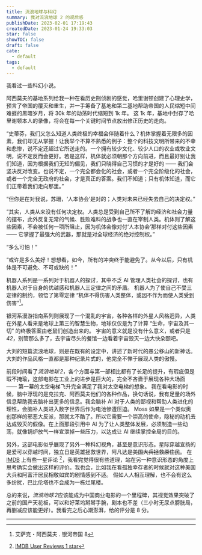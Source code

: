 ```yaml
---
title: 流浪地球与科幻
summary: 我对流浪地球 2 的观后感
publishDate: 2023-02-01 17:19:43
createdDate: 2023-01-24 19:33:03
star: false
showTOC: false
draft: false
cate:
  - default
tags:
  - default
---
```


我看过一些科幻小说。

阿西莫夫的基地系列给我一种在看历史刑侦剧的感觉，哈里谢顿创建了心理史学，预言了帝国的覆灭和重生，并一手筹备了基地和第二基地帮助帝国的人民缩短中间难捱的黑暗岁月，将 30k 年的动荡时代缩短到 1k 年。
这 1k 年，基地中封存了哈里谢顿本人的录像，将会在每一个关键时间节点放出修正历史的走向。

<Quote>

“史蒂芬，我们又怎么知道人类终极的幸福会伴随着什么？机体掌握着无限多的因素，我们却无从掌握！让我举个不算不熟悉的例子：整个的科技文明所带来的不幸和悲惨，说不定还超过它所送走的。一个拥有较少文化、较少人口的农业或牧业文明，说不定反而会更好。若是这样，机体就必须朝那个方向前进，而且最好别让我们知道，因为根据我们无知的偏见，我们只晓得自己习惯的才是好的
——
我们会坚决反对改变。也说不定，一个完全都会化的社会，或者一个完全阶级化的社会，或者一个完全无政府的社会，才是真正的答案。我们不知道；只有机体知道，而它们正带着我们走向那里。”

“但你是在对我说，苏珊，‘人本协会’是对的；人类对未来已经失去自己的决定权。”

“其实，人类从来没有任何决定权。人类总是受到自己所不了解的经济和社会力量的摆布，此外反复无常的气候、胜败难料的战争也一直在宰制人类。机体则了解这些因素，不会被任何一项所阻止，因为机体会像对付‘人本协会’那样对付这些因素
—— 它掌握了最强大的武器，那就是对全球经济的绝对控制权。”

“多么可怕！”

“或许是多么美好！想想看，如今，所有的冲突终于能避免了。从今以后，只有机体是不可避免、不可或缺的！”

</Quote>

机器人系列是一系列对于机器人的探讨，其中不乏 AI 管理人类社会的探讨，也有机器人对于自身的优越感和机器人三定律之间的矛盾。
机器人为了使自己不受三定律的制约，领悟了第零定律 “机体不得伤害人类整体，或因不作为而使人类受到伤害”[^robot]。

[^robot]: 艾萨克・阿西莫夫 \. 银河帝国 8

银河系漫游指南系列则展现了一个混乱的宇宙，各种各样的外星人风格迥异，人类在外星人看来是地球上第三的智慧生物，地球仅仅是为了计算 “生命，宇宙及其一切” 的终极答案由老鼠们创造出来的。
宇宙的意义就是没有什么意义，或者只是 _42_，别管那么多了，去宇宙尽头的餐馆一边看着宇宙毁灭一边大快朵颐吧。

大刘的短篇流浪地球，则是在既有的设定中，讲述了新时代的愚公移山的新神话。大刘的作品风格一直都是那种纪录片式的，他完全不惮于展现人类的傲慢。

<Dialog reverse="true">
  说实话，在数字世界机械飞升和带着地球流浪之间，孰是孰非不好判断，但是推走整个地球真的很浪漫，不是吗？
</Dialog>

前段时间看了*流浪地球&thinsp;2*，各个方面与第一部相比都有了长足的提升，有瑕疵但是瑕不掩瑜，这部电影在工业上的进步是巨大的，完全不吝啬于展现各种大场面 —— 第一幕的太空电梯飞升完全满足了我对太空电梯的想象。
我在看电影的时候，脑中浮现的是克拉克、阿西莫夫他们的各种作品，换句话说，我有足量的场外信息帮助我去脑补出更多的信息。我会脑补 AI 对于人类的鄙视和帮助人类进化的理性，会脑补人类进入数字世界后作为电池惨遭压迫。
Moss 如果是一个类似奥创那样的邪恶大反派，那就太不酷了。所以它需要一个崇高的使命，隐秘的动机去达成毁灭的假像。在上面那段引用中 AI 为了让人类整体发展，必须制造一些动荡，就像锅炉放气一样宣泄掉一些压力，以达成让 AI 继续掌控全局的目的。

另外，这部电影似乎展现了另外一种科幻视角，甚至是意识形态。星际穿越宣扬的是爱可以穿越时间，独立日是英雄拯救世界，阿凡达是<del>美国大兵拯救原住民</del>。
在 [IMDB](https://www.imdb.com/title/tt13539646/?ref_=nv_sr_srsg_0) 上有些一星评论 [^onestar]，我看完觉得很有些道理，站在另一种意识形态的角度上思考确实会做出这样的评价。我也会，比如我在看孤独幸存者的时候就对这种美国大兵和阿富汗居民相敬如宾的剧情感到不适。
假如人人相互理解，也不会有这么多纷扰，巴比伦塔也不会成为一栋烂尾楼。

总的来说，*流浪地球&thinsp;2*应该能成为中国商业电影的一个里程碑，其视觉效果突破了之前的国产天花板，可以和好莱坞掰掰手腕，剧本也不差（三小时无尿点膀胱局，再删减应该能更好）。我看完之后心潮澎湃，给的评分是 8 分。

[^onestar]: [IMDB User Reviews 1 star](https://www.imdb.com/title/tt13539646/reviews?sort=curated&dir=desc&ratingFilter=1)

---

